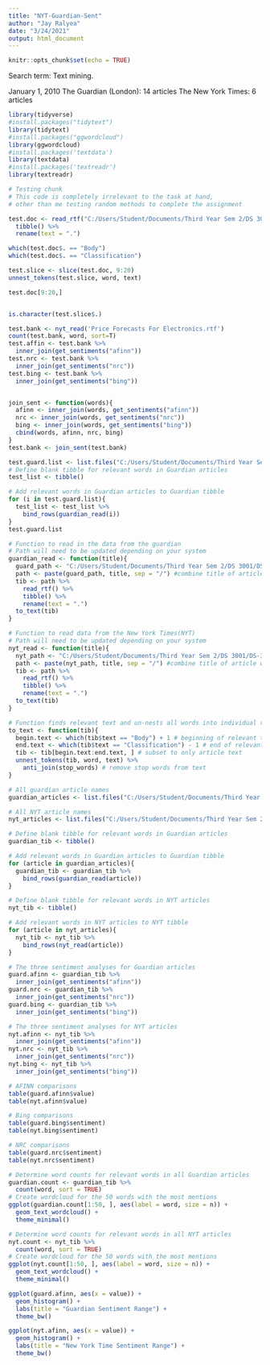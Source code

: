 ```yaml
---
title: "NYT-Guardian-Sent"
author: "Jay Ralyea"
date: "3/24/2021"
output: html_document
---
```


```r
knitr::opts_chunk$set(echo = TRUE)
```
Search term: Text mining.

January 1, 2010
The Guardian (London): 14 articles
The New York Times: 6 articles

```r
library(tidyverse)
#install.packages("tidytext")
library(tidytext)
#install.packages("ggwordcloud")
library(ggwordcloud)
#install.packages('textdata')
library(textdata)
#install.packages('textreadr')
library(textreadr)
```

```r
# Testing chunk
# This code is completely irrelevant to the task at hand,
# other than me testing random methods to complete the assignment

test.doc <- read_rtf("C:/Users/Student/Documents/Third Year Sem 2/DS 3001/DS-3001/NYT-Articles/Price Forecasts For Electronics.rtf") %>%
  tibble() %>%
  rename(text = ".")

which(test.doc$. == "Body")
which(test.doc$. == "Classification")

test.slice <- slice(test.doc, 9:20)
unnest_tokens(test.slice, word, text)

test.doc[9:20,]


is.character(test.slice$.)

test.bank <- nyt_read('Price Forecasts For Electronics.rtf')
count(test.bank, word, sort=T)
test.affin <- test.bank %>%
  inner_join(get_sentiments("afinn"))
test.nrc <- test.bank %>%
  inner_join(get_sentiments("nrc"))
test.bing <- test.bank %>%
  inner_join(get_sentiments("bing"))


join_sent <- function(words){
  afinn <- inner_join(words, get_sentiments("afinn"))
  nrc <- inner_join(words, get_sentiments("nrc"))
  bing <- inner_join(words, get_sentiments("bing"))
  cbind(words, afinn, nrc, bing)
}
test.bank <- join_sent(test.bank)

test.guard.list <- list.files("C:/Users/Student/Documents/Third Year Sem 2/DS 3001/DS-3001/Guardian-Articles")
# Define blank tibble for relevant words in Guardian articles
test_list <- tibble()

# Add relevant words in Guardian articles to Guardian tibble
for (i in test.guard.list){
  test_list <- test_list %>%
    bind_rows(guardian_read(i))
}
test.guard.list
```


```r
# Function to read in the data from the guardian
# Path will need to be updated depending on your system
guardian_read <- function(title){
  guard_path <- "C:/Users/Student/Documents/Third Year Sem 2/DS 3001/DS-3001/Guardian-Articles"
  path <- paste(guard_path, title, sep = "/") #combine title of article w/ path
  tib <- path %>%
    read_rtf() %>%
    tibble() %>%
    rename(text = ".")
  to_text(tib)
}

# Function to read data from the New York Times(NYT)
# Path will need to be updated depending on your system
nyt_read <- function(title){
  nyt_path <- "C:/Users/Student/Documents/Third Year Sem 2/DS 3001/DS-3001/NYT-Articles"
  path <- paste(nyt_path, title, sep = "/") #combine title of article w/ path
  tib <- path %>%
    read_rtf() %>%
    tibble() %>%
    rename(text = ".")
  to_text(tib)
}

# Function finds relevant text and un-nests all words into individual rows
to_text <- function(tib){
  begin.text <- which(tib$text == "Body") + 1 # beginning of relevant text
  end.text <- which(tib$text == "Classification") - 1 # end of relevant text
  tib <- tib[begin.text:end.text, ] # subset to only article text
  unnest_tokens(tib, word, text) %>%
    anti_join(stop_words) # remove stop words from text
}
```

```r
# All guardian article names
guardian_articles <- list.files("C:/Users/Student/Documents/Third Year Sem 2/DS 3001/DS-3001/Guardian-Articles")

# All NYT article names
nyt_articles <- list.files("C:/Users/Student/Documents/Third Year Sem 2/DS 3001/DS-3001/NYT-Articles")

# Define blank tibble for relevant words in Guardian articles
guardian_tib <- tibble()

# Add relevant words in Guardian articles to Guardian tibble
for (article in guardian_articles){
  guardian_tib <- guardian_tib %>%
    bind_rows(guardian_read(article))
}

# Define blank tibble for relevant words in NYT articles
nyt_tib <- tibble()

# Add relevant words in NYT articles to NYT tibble
for (article in nyt_articles){
  nyt_tib <- nyt_tib %>%
    bind_rows(nyt_read(article))
}

```

```r
# The three sentiment analyses for Guardian articles
guard.afinn <- guardian_tib %>%
  inner_join(get_sentiments("afinn"))
guard.nrc <- guardian_tib %>%
  inner_join(get_sentiments("nrc"))
guard.bing <- guardian_tib %>%
  inner_join(get_sentiments("bing"))

# The three sentiment analyses for NYT articles
nyt.afinn <- nyt_tib %>%
  inner_join(get_sentiments("afinn"))
nyt.nrc <- nyt_tib %>%
  inner_join(get_sentiments("nrc"))
nyt.bing <- nyt_tib %>%
  inner_join(get_sentiments("bing"))
```

```r
# AFINN comparisons
table(guard.afinn$value)
table(nyt.afinn$value)

# Bing comparisons
table(guard.bing$sentiment)
table(nyt.bing$sentiment)

# NRC comparisons
table(guard.nrc$sentiment)
table(nyt.nrc$sentiment)
```

```r
# Determine word counts for relevant words in all Guardian articles
guardian.count <- guardian_tib %>%
  count(word, sort = TRUE)
# Create wordcloud for the 50 words with the most mentions
ggplot(guardian.count[1:50, ], aes(label = word, size = n)) +
  geom_text_wordcloud() +
  theme_minimal()

# Determine word counts for relevant words in all NYT articles
nyt.count <- nyt_tib %>%
  count(word, sort = TRUE)
# Create wordcloud for the 50 words with the most mentions
ggplot(nyt.count[1:50, ], aes(label = word, size = n)) + 
  geom_text_wordcloud() +
  theme_minimal()

```

```r
ggplot(guard.afinn, aes(x = value)) +
  geom_histogram() +
  labs(title = "Guardian Sentiment Range") +
  theme_bw()

ggplot(nyt.afinn, aes(x = value)) +
  geom_histogram() +
  labs(title = "New York Time Sentiment Range") +
  theme_bw()
```

```r

```































